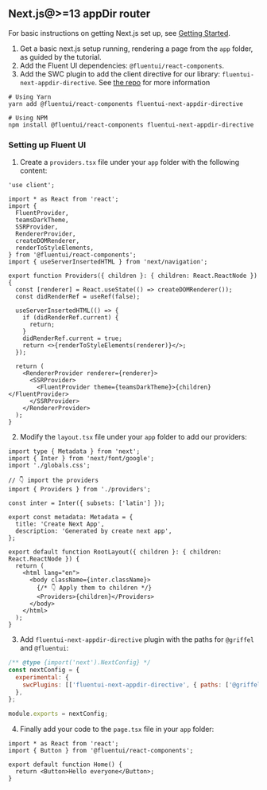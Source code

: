 
<Meta title="Concepts/Developer/Server-Side Rendering/Next.js appDir setup" />

## Next.js@>=13 appDir router

For basic instructions on getting Next.js set up, see [Getting Started](https://nextjs.org/docs/getting-started).

1. Get a basic next.js setup running, rendering a page from the `app` folder, as guided by the tutorial.
2. Add the Fluent UI dependencies: `@fluentui/react-components`.
3. Add the SWC plugin to add the client directive for our library: `fluentui-next-appdir-directive`. See
   [the repo](https://github.com/sopranopillow/fluentui-nextjs-appdir-plugin) for more information

```shell
# Using Yarn
yarn add @fluentui/react-components fluentui-next-appdir-directive

# Using NPM
npm install @fluentui/react-components fluentui-next-appdir-directive
```

### Setting up Fluent UI

1. Create a `providers.tsx` file under your `app` folder with the following content:

```tsx
'use client';

import * as React from 'react';
import {
  FluentProvider,
  teamsDarkTheme,
  SSRProvider,
  RendererProvider,
  createDOMRenderer,
  renderToStyleElements,
} from '@fluentui/react-components';
import { useServerInsertedHTML } from 'next/navigation';

export function Providers({ children }: { children: React.ReactNode }) {
  const [renderer] = React.useState(() => createDOMRenderer());
  const didRenderRef = useRef(false);

  useServerInsertedHTML(() => {
    if (didRenderRef.current) {
      return;
    }
    didRenderRef.current = true;
    return <>{renderToStyleElements(renderer)}</>;
  });

  return (
    <RendererProvider renderer={renderer}>
      <SSRProvider>
        <FluentProvider theme={teamsDarkTheme}>{children}</FluentProvider>
      </SSRProvider>
    </RendererProvider>
  );
}
```

2. Modify the `layout.tsx` file under your `app` folder to add our providers:

```tsx
import type { Metadata } from 'next';
import { Inter } from 'next/font/google';
import './globals.css';

// 👇 import the providers
import { Providers } from './providers';

const inter = Inter({ subsets: ['latin'] });

export const metadata: Metadata = {
  title: 'Create Next App',
  description: 'Generated by create next app',
};

export default function RootLayout({ children }: { children: React.ReactNode }) {
  return (
    <html lang="en">
      <body className={inter.className}>
        {/* 👇 Apply them to children */}
        <Providers>{children}</Providers>
      </body>
    </html>
  );
}
```

3. Add `fluentui-next-appdir-directive` plugin with the paths for `@griffel` and `@fluentui`:

```js
/** @type {import('next').NextConfig} */
const nextConfig = {
  experimental: {
    swcPlugins: [['fluentui-next-appdir-directive', { paths: ['@griffel', '@fluentui'] }]],
  },
};

module.exports = nextConfig;
```

4. Finally add your code to the `page.tsx` file in your `app` folder:

```tsx
import * as React from 'react';
import { Button } from '@fluentui/react-components';

export default function Home() {
  return <Button>Hello everyone</Button>;
}
```
